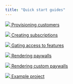```yaml
---
title: "Quick start guides"
---
```


[ ![](/images/a2e4ee2-couple.png)  Provisioning customers ](/provisioning-customers) 

  
[ ![](/images/49580f8-arrows_counterclockwise.png)  Creating subscriptions ](/creating-subscriptions) 

  
[ ![](/images/4f575eb-no_entry.png)  Gating access to features ](/gating-access-to-features) 

  
[ ![](/images/c5ed165-moneybag.png)  Rendering paywalls ](/rendering-paywalls) 

  
[ ![](/images/7b152f1-gear.png)  Rendering custom paywalls ](/rendering-custom-paywalls) 

  
[ ![](/images/f1931ce-image.png)  Example project ](/example-project) 